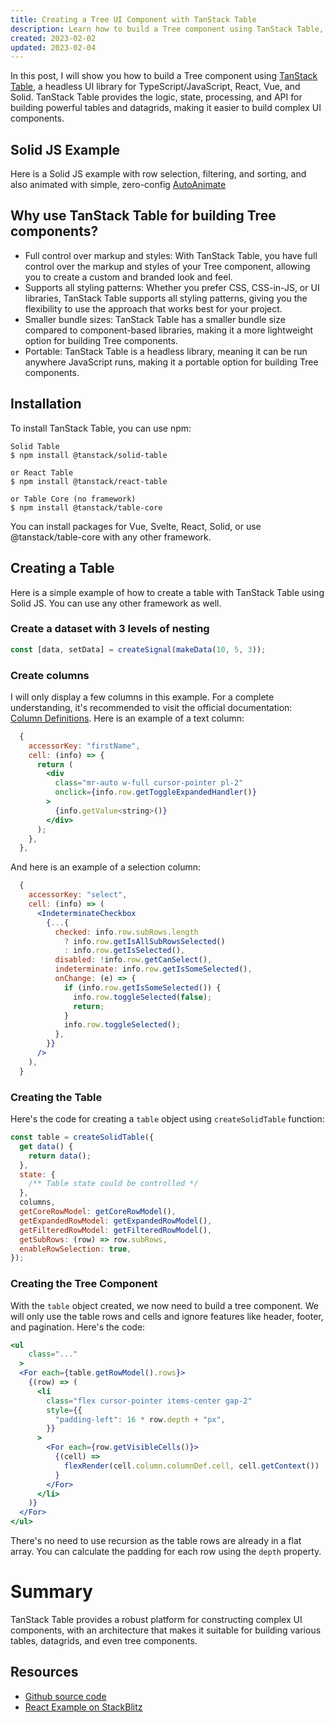 ```yaml
---
title: Creating a Tree UI Component with TanStack Table
description: Learn how to build a Tree component using TanStack Table, a headless UI library for TypeScript/JavaScript, React, Vue, and Solid.
created: 2023-02-02
updated: 2023-02-04
---
```



In this post, I will show you how to build a Tree component using [TanStack Table](https://tanstack.com/table/v8), a headless UI library for TypeScript/JavaScript, React, Vue, and Solid. TanStack Table provides the logic, state, processing, and API for building powerful tables and datagrids, making it easier to build complex UI components.
## Solid JS Example

Here is a Solid JS example with row selection, filtering, and sorting, and also animated with simple, zero-config [AutoAnimate](https://auto-animate.formkit.com/)

<SolidTree client:load />

## Why use TanStack Table for building Tree components?

- Full control over markup and styles: With TanStack Table, you have full control over the markup and styles of your Tree component, allowing you to create a custom and branded look and feel.
- Supports all styling patterns: Whether you prefer CSS, CSS-in-JS, or UI libraries, TanStack Table supports all styling patterns, giving you the flexibility to use the approach that works best for your project.
- Smaller bundle sizes: TanStack Table has a smaller bundle size compared to component-based libraries, making it a more lightweight option for building Tree components.
- Portable: TanStack Table is a headless library, meaning it can be run anywhere JavaScript runs, making it a portable option for building Tree components.

## Installation
To install TanStack Table, you can use npm:
```
Solid Table
$ npm install @tanstack/solid-table

or React Table
$ npm install @tanstack/react-table

or Table Core (no framework)
$ npm install @tanstack/table-core

```

You can install packages for Vue, Svelte, React, Solid, or use @tanstack/table-core with any other framework.

## Creating a Table

Here is a simple example of how to create a table with TanStack Table using Solid JS. You can use any other framework as well.

### Create a dataset with 3 levels of nesting

```ts
const [data, setData] = createSignal(makeData(10, 5, 3));
```

### Create columns

I will only display a few columns in this example. For a complete understanding, it's recommended to visit the official documentation: [Column Definitions](https://tanstack.com/table/v8/docs/guide/column-defs). 
Here is an example of a text column:

```jsx
  {
    accessorKey: "firstName",
    cell: (info) => {
      return (
        <div
          class="mr-auto w-full cursor-pointer pl-2"
          onclick={info.row.getToggleExpandedHandler()}
        >
          {info.getValue<string>()}
        </div>
      );
    },
  },
```
And here is an example of a selection column:

```jsx
  {
    accessorKey: "select",
    cell: (info) => (
      <IndeterminateCheckbox
        {...{
          checked: info.row.subRows.length
            ? info.row.getIsAllSubRowsSelected()
            : info.row.getIsSelected(),
          disabled: !info.row.getCanSelect(),
          indeterminate: info.row.getIsSomeSelected(),
          onChange: (e) => {
            if (info.row.getIsSomeSelected()) {
              info.row.toggleSelected(false);
              return;
            }
            info.row.toggleSelected();
          },
        }}
      />
    ),
  }

```

### Creating the Table
Here's the code for creating a `table` object using `createSolidTable` function:

```js
const table = createSolidTable({
  get data() {
    return data();
  },
  state: {
    /** Table state could be controlled */
  },    
  columns,
  getCoreRowModel: getCoreRowModel(),
  getExpandedRowModel: getExpandedRowModel(),
  getFilteredRowModel: getFilteredRowModel(),
  getSubRows: (row) => row.subRows,
  enableRowSelection: true,
});
```

### Creating the Tree Component
With the `table` object created, we now need to build a tree component. We will only use the table rows and cells and ignore features like header, footer, and pagination. Here's the code:
```jsx
<ul
    class="..."
  >
  <For each={table.getRowModel().rows}>
    {(row) => (
      <li
        class="flex cursor-pointer items-center gap-2"
        style={{
          "padding-left": 16 * row.depth + "px",
        }}
      >
        <For each={row.getVisibleCells()}>
          {(cell) =>
            flexRender(cell.column.columnDef.cell, cell.getContext())
          }
        </For>
      </li>
    )}
  </For>
</ul>
```
There's no need to use recursion as the table rows are already in a flat array. You can calculate the padding for each row using the `depth` property.
# Summary
TanStack Table provides a robust platform for constructing complex UI components, with an architecture that makes it suitable for building various tables, datagrids, and even tree components.
## Resources

- [Github source code](https://github.com/kirrosh/.me.astro/tree/master/src/features/tree)
- [React Example on StackBlitz](https://stackblitz.com/edit/vitejs-vite-c3hd27?file=src/App.tsx)